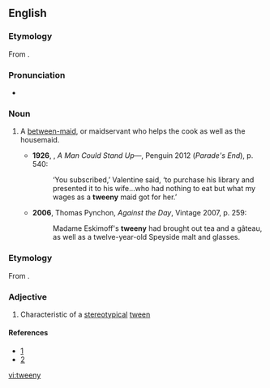 ==English==

===Etymology===
From {{suffix|'tween|y|lang=en}}.

===Pronunciation===
* {{IPA|/ˈtwiːni/|lang=en}}

===Noun===
{{en-noun|tweenies}}

# {{context|now|_|historical|lang=en}} A [[between-maid]], or maidservant who helps the cook as well as the housemaid.
#*'''1926''', {{w|Ford Madox Ford}}, ''A Man Could Stand Up—'', Penguin 2012 (''Parade's End''), p. 540:
#*:‘You subscribed,’ Valentine said, ‘to purchase his library and presented it to his wife…who had nothing to eat but what my wages as a '''tweeny''' maid got for her.’
#* '''2006''', Thomas Pynchon, ''Against the Day'', Vintage 2007, p. 259:
#*: Madame Eskimoff's '''tweeny''' had brought out tea and a gâteau, as well as a twelve-year-old Speyside malt and glasses.

===Etymology===
From {{suffix|tween|y|lang=en}}.

===Adjective===
{{en-adj|er}}

# Characteristic of a [[stereotypical]] [[tween]]

====References====
*[https://www.google.com/search?cf=all&hl=en&pz=1&ned=uk&tbm=nws&gl=uk&as_q=girliest&as_occt=any&as_qdr=a&authuser=0&gws_rd=ssl#hl=en&gl=uk&as_qdr=a&authuser=0&tbm=nws&q=tweeniest]
*[https://groups.google.com/forum/#!search/%22tweenier%22]

[[vi:tweeny]]